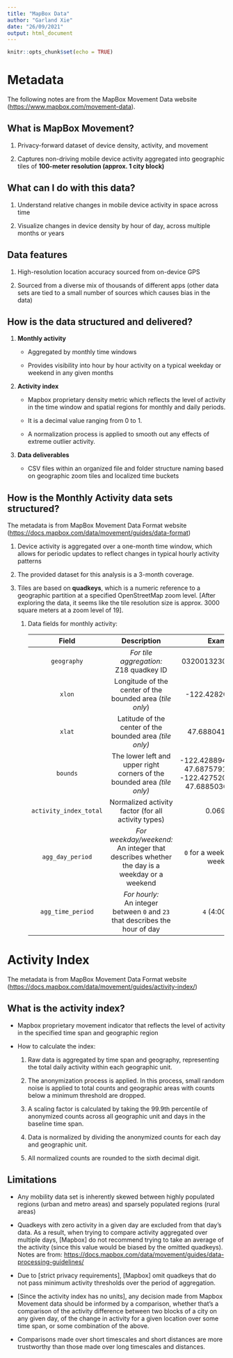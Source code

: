 ```yaml
---
title: "MapBox Data"
author: "Garland Xie"
date: "26/09/2021"
output: html_document
---
```


```r
knitr::opts_chunk$set(echo = TRUE)
```

# Metadata

The following notes are from the MapBox Movement Data website (<https://www.mapbox.com/movement-data>).

## What is MapBox Movement?

1.  Privacy-forward dataset of device density, activity, and movement

2.  Captures non-driving mobile device activity aggregated into geographic tiles of **100-meter resolution (approx. 1 city block)**

## What can I do with this data?

1.  Understand relative changes in mobile device activity in space across time

2.  Visualize changes in device density by hour of day, across multiple months or years

## Data features

1.  High-resolution location accuracy sourced from on-device GPS

2.  Sourced from a diverse mix of thousands of different apps (other data sets are tied to a small number of sources which causes bias in the data)

## How is the data structured and delivered?

1.  **Monthly activity**

    -   Aggregated by monthly time windows

    -   Provides visibility into hour by hour activity on a typical weekday or weekend in any given months

2.  **Activity index**

    -   Mapbox proprietary density metric which reflects the level of activity in the time window and spatial regions for monthly and daily periods.

    -   It is a decimal value ranging from 0 to 1.

    -   A normalization process is applied to smooth out any effects of extreme outlier activity.

3.  **Data deliverables**

    -   CSV files within an organized file and folder structure naming based on geographic zoom tiles and localized time buckets

## How is the Monthly Activity data sets structured?

The metadata is from MapBox Movement Data Format website (<https://docs.mapbox.com/data/movement/guides/data-format>)

1.  Device activity is aggregated over a one-month time window, which allows for periodic updates to reflect changes in typical hourly activity patterns

2.  The provided dataset for this analysis is a 3-month coverage.

3.  Tiles are based on **quadkeys**, which is a numeric reference to a geographic partition at a specified OpenStreetMap zoom level. [After exploring the data, it seems like the tile resolution size is approx. 3000 square meters at a zoom level of 19].

    1.  Data fields for monthly activity:

        +------------------------+--------------------------------------------------------------------------+--------------------------------------------------------------------------------+
        | Field                  | Description                                                              | Example                                                                        |
        +:======================:+:========================================================================:+:==============================================================================:+
        | `geography`            | *For tile aggregation:*\                                                 | 032001323000312110                                                             |
        |                        | Z18 quadkey ID                                                           |                                                                                |
        +------------------------+--------------------------------------------------------------------------+--------------------------------------------------------------------------------+
        | `xlon`                 | Longitude of the center of the bounded area (*tile only*)                | -122.428207397461                                                              |
        +------------------------+--------------------------------------------------------------------------+--------------------------------------------------------------------------------+
        | `xlat`                 | Latitude of the center of the bounded area *(tile only)*                 | 47.6880413955171                                                               |
        +------------------------+--------------------------------------------------------------------------+--------------------------------------------------------------------------------+
        | `bounds`               | The lower left and upper right corners of the bounded area *(tile only)* | -122.42889404296875, 47.68757916850813, -122.42752075195312, 47.68850362252605 |
        +------------------------+--------------------------------------------------------------------------+--------------------------------------------------------------------------------+
        | `activity_index_total` | Normalized activity factor (for all activity types)                      | 0.069267                                                                       |
        +------------------------+--------------------------------------------------------------------------+--------------------------------------------------------------------------------+
        | `agg_day_period`       | *For weekday/weekend:*\                                                  | `0` for a weekday, `1` for a weekend                                           |
        |                        | An integer that describes whether the day is a weekday or a weekend      |                                                                                |
        +------------------------+--------------------------------------------------------------------------+--------------------------------------------------------------------------------+
        | `agg_time_period`      | *For hourly:*\                                                           | `4` (4:00 AM)                                                                  |
        |                        | An integer between `0` and `23` that describes the hour of day           |                                                                                |
        +------------------------+--------------------------------------------------------------------------+--------------------------------------------------------------------------------+

# Activity Index 

The metadata is from MapBox Movement Data Format website (<https://docs.mapbox.com/data/movement/guides/activity-index/>)

## What is the activity index? 

-   Mapbox proprietary movement indicator that reflects the level of activity in the specified time span and geographic region

-   How to calculate the index:

    1.  Raw data is aggregated by time span and geography, representing the total daily activity within each geographic unit.

    2.  The anonymization process is applied. In this process, small random noise
        is applied to total counts and geographic areas with counts below a
        minimum threshold are dropped.

    3.  A scaling factor is calculated by taking the 99.9th percentile of anonymized counts across all geographic unit and days in the baseline time span.

    4.  Data is normalized by dividing the anonymized counts for each day and geographic unit.

    5.  All normalized counts are rounded to the sixth decimal digit.

## Limitations

-   Any mobility data set is inherently skewed between highly populated regions (urban and metro areas) and sparsely populated regions (rural areas)

-   Quadkeys with zero activity in a given day are excluded from that day's data. As a result, when trying to compare activity aggregated over multiple days, [Mapbox] do not recommend trying to take an average of the activity (since this value would be biased by the omitted quadkeys). Notes are from: <https://docs.mapbox.com/data/movement/guides/data-processing-guidelines/>

-   Due to [strict privacy requirements], [Mapbox] omit quadkeys that do not pass minimum activity thresholds over the period of aggregation.

-   [Since the activity index has no units], any decision made from Mapbox Movement data should be informed by a comparison, whether that's a comparison of the activity difference between two
    blocks of a city on any given day, of the change in activity for a given location over some time span, or some combination of the above.

-   Comparisons made over short timescales and short distances are more trustworthy than those made over long timescales and distances.
